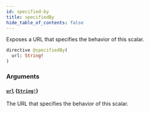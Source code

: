 ```yaml
---
id: specified-by
title: specifiedBy
hide_table_of_contents: false
---
```



Exposes a URL that specifies the behavior of this scalar.

```graphql
directive @specifiedBy(
  url: String!
)
```


### Arguments

#### [`url`](#) ([`String!`](/cartesi-rollups/next/api/graphql/scalars/string))

The URL that specifies the behavior of this scalar.




